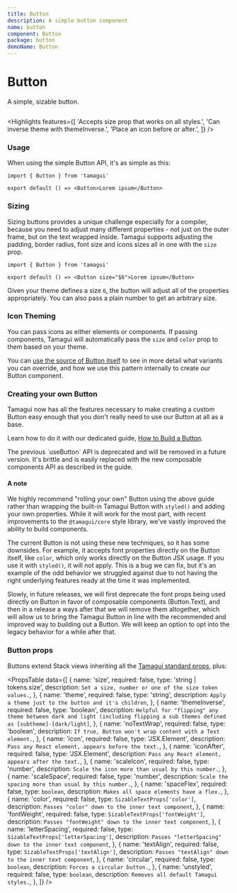 ```yaml
---
title: Button
description: A simple button component
name: button
component: Button
package: button
demoName: Button
---
```


# Button

<Description>A simple, sizable button.</Description>

<HeroContainer demoMultiple>
  <ButtonDemo />
</HeroContainer>

```tsx hero template=Button

```

<Highlights
  features={[
    'Accepts size prop that works on all styles.',
    'Can inverse theme with themeInverse.',
    'Place an icon before or after.',
  ]}
/>

### Usage

When using the simple Button API, it's as simple as this:

```tsx
import { Button } from 'tamagui'

export default () => <Button>Lorem ipsum</Button>
```

### Sizing

Sizing buttons provides a unique challenge especially for a compiler, because you need to adjust many different properties - not just on the outer frame, but on the text wrapped inside. Tamagui supports adjusting the padding, border radius, font size and icons sizes all in one with the `size` prop.

```tsx
import { Button } from 'tamagui'

export default () => <Button size="$6">Lorem ipsum</Button>
```

Given your theme defines a size `6`, the button will adjust all of the properties appropriately. You can also pass a plain number to get an arbitrary size.

### Icon Theming

You can pass icons as either elements or components. If passing components, Tamagui will automatically pass the `size` and `color` prop to them based on your theme.

You can [use the source of Button itself](https://github.com/tamagui/tamagui/blob/master/packages/button/src/Button.tsx) to see in more detail what variants you can override, and how we use this pattern internally to create our Button component.

### Creating your own Button

Tamagui now has all the features necessary to make creating a custom Button easy enough that you don't really need to use our Button at all as a base.

Learn how to do it with our dedicated guide, [How to Build a Button](/docs/guides/how-to-build-a-button).

<Notice>
  The previous `useButton` API is deprecated and will be removed in a future version. It's
  brittle and is easily replaced with the new composable components API as described in
  the guide.
</Notice>

#### A note

We highly recommend "rolling your own" Button using the above guide rather than wrapping the built-in Tamagui Button with `styled()` and adding your own properties. While it will work for the most part, with recent improvements to the `@tamagui/core` style library, we've vastly improved the ability to build components.

The current Button is not using these new techniques, so it has some downsides. For example, it accepts font properties directly on the Button itself, like `color`, which only works directly on the Button JSX usage. If you use it with `styled()`, it will not apply. This is a bug we can fix, but it's an example of the odd behavior we struggled against due to not having the right underlying features ready at the time it was implemented.

Slowly, in future releases, we will first deprecate the font props being used directly on Button in favor of composable components (Button.Text), and then in a release a ways after that we will remove them altogether, which will allow us to bring the Tamagui Button in line with the recommended and improved way to building out a Button. We will keep an option to opt into the legacy behavior for a while after that.

### Button props

Buttons extend Stack views inheriting all the [Tamagui standard props](/docs/intro/props), plus:

<PropsTable
  data={[
    {
      name: 'size',
      required: false,
      type: 'string | tokens.size',
      description: `Set a size, number or one of the size token values.`,
    },
    {
      name: 'theme',
      required: false,
      type: 'string',
      description: `Apply a theme just to the button and it's children`,
    },
    {
      name: 'themeInverse',
      required: false,
      type: 'boolean',
      description: `Helpful for "flipping" any theme between dark and light (including flipping a sub themes defined as [subtheme]-[dark/light]`,
    },
    {
      name: 'noTextWrap',
      required: false,
      type: 'boolean',
      description: `If true, Button won't wrap content with a Text element.`,
    },
    {
      name: 'icon',
      required: false,
      type: 'JSX.Element',
      description: `Pass any React element, appears before the text.`,
    },
    {
      name: 'iconAfter',
      required: false,
      type: 'JSX.Element',
      description: `Pass any React element, appears after the text.`,
    },
    {
      name: 'scaleIcon',
      required: false,
      type: 'number',
      description: `Scale the icon more than usual by this number.`,
    },
    {
      name: 'scaleSpace',
      required: false,
      type: 'number',
      description: `Scale the spacing more than usual by this number.`,
    },
    {
      name: 'spaceFlex',
      required: false,
      type: `boolean`,
      description: `Makes all space elements have a flex.`,
    },
    {
      name: 'color',
      required: false,
      type: `SizableTextProps['color']`,
      description: `Passes "color" down to the inner text component`,
    },
    {
      name: 'fontWeight',
      required: false,
      type: `SizableTextProps['fontWeight']`,
      description: `Passes "fontWeight" down to the inner text component`,
    },
    {
      name: 'letterSpacing',
      required: false,
      type: `SizableTextProps['letterSpacing']`,
      description: `Passes "letterSpacing" down to the inner text component`,
    },
    {
      name: 'textAlign',
      required: false,
      type: `SizableTextProps['textAlign']`,
      description: `Passes "textAlign" down to the inner text component`,
    },
    {
      name: 'circular',
      required: false,
      type: `boolean`,
      description: `Forces a circular button.`,
    },
    {
      name: 'unstyled',
      required: false,
      type: `boolean`,
      description: `Removes all default Tamagui styles.`,
    },
  ]}
/>
